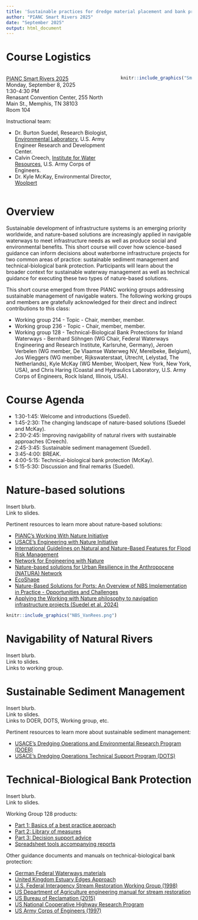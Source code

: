 ```yaml
---
title: 'Sustainable practices for dredge material placement and bank protection'
author: "PIANC Smart Rivers 2025"
date: "September 2025"
output: html_document
---
```


# **Course Logistics**

::: columns
::: {.column width="60%"}
[PIANC Smart Rivers 2025](https://smartrivers2025.com/)  
Monday, September 8, 2025  
1:30-4:30 PM  
Renasant Convention Center, 255 North Main St., Memphis, TN 38103  
Room 104  

Instructional team:

- Dr. Burton Suedel, Research Biologist, [Environmental Laboratory](https://www.erdc.usace.army.mil/Locations/EL/), U.S. Army Engineer Research and Development Center.  
- Calvin Creech, [Institute for Water Resources](https://www.iwr.usace.army.mil/), U.S. Army Corps of Engineers.  
- Dr. Kyle McKay, Environmental Director, [Woolpert](https://woolpert.com/)

:::

::: {.column width="40%"}
```r
knitr::include_graphics("SmartRivers2025.jpg")
```
:::
:::

# **Overview**

Sustainable development of infrastructure systems is an emerging priority worldwide, and nature-based solutions are increasingly applied in navigable waterways to meet infrastructure needs as well as produce social and environmental benefits. This short course will cover how science-based guidance can inform decisions about waterborne infrastructure projects for two common areas of practice: sustainable sediment management and technical-biological bank protection. Participants will learn about the broader context for sustainable waterway management as well as technical guidance for executing these two types of nature-based solutions.

This short course emerged from three PIANC working groups addressing sustainable management of navigable waters. The following working groups and members are gratefully acknowledged for their direct and indirect contributions to this class:  

- Working group 214 - Topic - Chair, member, member.  
- Working group 236 - Topic - Chair, member, member.  
- Working group 128 - Technical-Biological Bank Protections for Inland Waterways - Bernhard Söhngen (WG Chair, Federal Waterways Engineering and Research Institute, Karlsruhe, Germany), Jeroen Verbelen (WG member, De Vlaamse Waterweg NV, Merelbeke, Belgium), Jos Wieggers (WG member, Rijkswaterstaat, Utrecht, Lelystad, The Netherlands), Kyle McKay (WG Member, Woolpert, New York, New York, USA), and Chris Haring (Coastal and Hydraulics Laboratory, U.S. Army Corps of Engineers, Rock Island, Illinois, USA).

# **Course Agenda**

- 1:30-1:45: Welcome and introductions (Suedel).  
- 1:45-2:30: The changing landscape of nature-based solutions (Suedel and McKay).  
- 2:30-2:45: Improving navigability of natural rivers with sustainable approaches (Creech).  
- 2:45-3:45: Sustainable sediment management (Suedel).  
- 3:45-4:00: BREAK.  
- 4:00-5:15: Technical-biological bank protection (McKay).  
- 5:15-5:30: Discussion and final remarks (Suedel).  

# **Nature-based solutions**

Insert blurb.  
Link to slides.  

Pertinent resources to learn more about nature-based solutions:  

- [PIANC's Working With Nature Initiative](https://www.pianc.org/working-with-nature/)  
- [USACE's Engineering with Nature Initiative](https://ewn.erdc.dren.mil/)  
- [International Guidelines on Natural and Nature-Based Features for Flood Risk Management](https://ewn.erdc.dren.mil/international-guidelines-on-natural-and-nature-based-features-for-flood-risk-management/)  
- [Network for Engineering with Nature](https://n-ewn.org/)  
- [Nature-based solutions for Urban Resilience in the Anthropocene (NATURA) Network](https://natura-net.org/)  
- [EcoShape](https://www.ecoshape.org/en/)  
- [Nature-Based Solutions for Ports: An Overview of NBS Implementation in Practice - Opportunities and Challenges](https://openknowledge.worldbank.org/entities/publication/f6e6b4cb-74c0-4bef-ab5c-da6cc0bdbebe)  
- [Applying the Working with Nature philosophy to navigation infrastructure projects (Suedel et al. 2024)](suedel-et-al-2024-applying-the-working-with-nature-philosophy-to-navigation-infrastructure-projects.pdf)


```r
knitr::include_graphics("NBS_VanRees.png")
```



# **Navigability of Natural Rivers**

Insert blurb.  
Link to slides.  
Links to working group.  

# **Sustainable Sediment Management**

Insert blurb.  
Link to slides.  
Links to DOER, DOTS, Working group, etc.  

Pertinent resources to learn more about sustainable sediment management:  

- [USACE's Dredging Operations and Environmental Research Program (DOER)](https://doer.el.erdc.dren.mil/)  
- [USACE's Dredging Operations Technical Support Program (DOTS)](https://dots.el.erdc.dren.mil/)

# **Technical-Biological Bank Protection**

Insert blurb.  
Link to slides.  

Working Group 128 products:  

- [Part 1: Basics of a best practice approach](https://www.pianc.org/publication/technical-biological-bank-protections-for-inland-waterways-part-1-basics-of-a-best-practice-approach/)  
- [Part 2: Library of measures](https://www.pianc.org/publication/technical-biological-bank-protections-for-inland-waterways-part-2-library-of-measures/)  
- [Part 3: Decision support advice](https://www.pianc.org/publication/technical-biological-bank-protections-for-inland-waterways-part-3-decision-support-advice/)  
- [Spreadsheet tools accompanying reports](https://pianc.app.box.com/s/uh6bfl1lg6zmtn7uqol3qzfsjz2u6xu7)

Other guidance documents and manuals on technical-biological bank protection:  

- [German Federal Waterways materials](https://ufersicherung-baw-bfg.baw.de/index-en.html)  
- [United Kingdom Estuary Edges Approach](https://www.estuaryedges.co.uk/)  
- [U.S. Federal Interagency Stream Restoration Working Group (1998)](https://www3.uwsp.edu/cnr-ap/UWEXLakes/PublishingImages/resources/restoration-project/StreamRestorationHandbook.pdf)  
- [US Department of Agriculture engineering manual for stream restoration](https://policy.nrcs.usda.gov/searchdirective/210%20H%20Part%20654)
- [US Bureau of Reclamation (2015)](https://www.usbr.gov/tsc/techreferences/mands/mands-pdfs/A-BankStab-final6-25-2015.pdf)  
- [US National Cooperative Highway Research Program](https://onlinepubs.trb.org/onlinepubs/nchrp/nchrp_rpt_544.pdf)  
- [US Army Corps of Engineers (1997)](https://hdl.handle.net/11681/9983)

